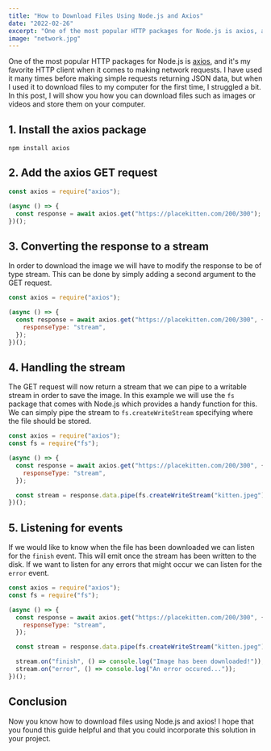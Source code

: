 ```yaml
---
title: "How to Download Files Using Node.js and Axios"
date: "2022-02-26"
excerpt: "One of the most popular HTTP packages for Node.js is axios, and it's my favorite HTTP client when it comes to making network requests. I have used it many times before making simple requests returning JSON data, but when I used it to download files to my computer for the first time, I struggled a bit. In this post, I will show you how you can download files such as images or videos and store them on your computer."
image: "network.jpg"
---
```


One of the most popular HTTP packages for Node.js is <a href="https://www.npmjs.com/package/axios" target="__blank">axios</a>, and it's my favorite HTTP client when it comes to making network requests. I have used it many times before making simple requests returning JSON data, but when I used it to download files to my computer for the first time, I struggled a bit. In this post, I will show you how you can download files such as images or videos and store them on your computer.

## 1. Install the axios package

```
npm install axios
```

## 2. Add the axios GET request

```js
const axios = require("axios");

(async () => {
  const response = await axios.get("https://placekitten.com/200/300");
})();
```

## 3. Converting the response to a stream

In order to download the image we will have to modify the response to be of type stream. This can be done by simply adding a second argument to the GET request.

```js
const axios = require("axios");

(async () => {
  const response = await axios.get("https://placekitten.com/200/300", {
    responseType: "stream",
  });
})();
```

## 4. Handling the stream

The GET request will now return a stream that we can pipe to a writable stream in order to save the image. In this example we will use the `fs` package that comes with Node.js which provides a handy function for this. We can simply pipe the stream to `fs.createWriteStream` specifying where the file should be stored.

```js
const axios = require("axios");
const fs = require("fs");

(async () => {
  const response = await axios.get("https://placekitten.com/200/300", {
    responseType: "stream",
  });

  const stream = response.data.pipe(fs.createWriteStream("kitten.jpeg"));
})();
```

## 5. Listening for events

If we would like to know when the file has been downloaded we can listen for the `finish` event. This will emit once the stream has been written to the disk. If we want to listen for any errors that might occur we can listen for the `error` event.

```js
const axios = require("axios");
const fs = require("fs");

(async () => {
  const response = await axios.get("https://placekitten.com/200/300", {
    responseType: "stream",
  });

  const stream = response.data.pipe(fs.createWriteStream("kitten.jpeg"));

  stream.on("finish", () => console.log("Image has been downloaded!"));
  stream.on("error", () => console.log("An error occured..."));
})();
```

## Conclusion

Now you know how to download files using Node.js and axios! I hope that you found this guide helpful and that you could incorporate this solution in your project.
